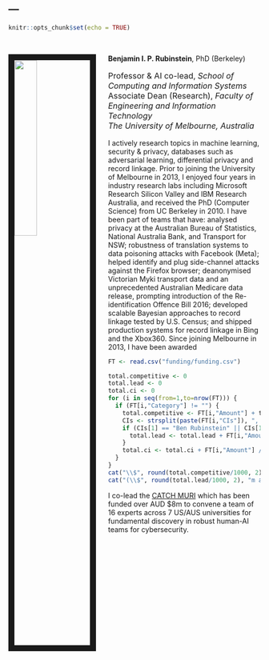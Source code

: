 ---
---

```r
knitr::opts_chunk$set(echo = TRUE)
```

<link rel="stylesheet" href="styles.css" type="text/css">

<br>

<img src="images/ben1.jpg" style="width:30%; border:12px solid; margin-right: 24px" align="left">

**Benjamin I. P. Rubinstein**, PhD (Berkeley)<br> 
<p style="font-size:16px">Professor & AI co-lead, _School of Computing and Information Systems_<br>
Associate Dean (Research), _Faculty of Engineering and Information Technology_<br>
_The University of Melbourne, Australia_</p>

I actively research topics in machine learning, security & privacy, databases such as adversarial learning, differential privacy and record linkage. Prior to joining the University of Melbourne in 2013, I enjoyed four years in industry research labs including Microsoft Research Silicon Valley and IBM Research Australia, and received the PhD (Computer Science) from UC Berkeley in 2010. I have been part of teams that have: analysed privacy at the Australian Bureau of Statistics, National Australia Bank, and Transport for NSW; robustness of translation systems to data poisoning attacks with Facebook (Meta); helped identify and plug side-channel attacks against the Firefox browser; deanonymised Victorian Myki transport data and an unprecedented Australian Medicare data release, prompting introduction of the Re-identification Offence Bill 2016; developed scalable Bayesian approaches to record linkage tested by U.S. Census; and shipped production systems for record linkage in Bing and the Xbox360. Since joining Melbourne in 2013, I have been awarded 
```r
FT <- read.csv("funding/funding.csv")

total.competitive <- 0
total.lead <- 0
total.ci <- 0
for (i in seq(from=1,to=nrow(FT))) {
  if (FT[i,"Category"] != "") {
    total.competitive <- FT[i,"Amount"] + total.competitive
    CIs <- strsplit(paste(FT[i,"CIs"]), ", |,")[[1]]
    if (CIs[1] == "Ben Rubinstein" || CIs[1] == "Benjamin Rubinstein" || CIs[1] == "Rubinstein" || CIs[1] == "B. Rubinstein") {
      total.lead <- total.lead + FT[i,"Amount"]
    }
    total.ci <- total.ci + FT[i,"Amount"] / length(CIs)
  }
}
cat("\\$", round(total.competitive/1000, 2), "m in competitive funding ", sep="")
cat("(\\$", round(total.lead/1000, 2), "m as lead). ", sep="")
```
I co-lead the [CATCH MURI](https://catch-muri.org) which has been funded over AUD \$8m to convene a team of 16 experts across 7 US/AUS universities for fundamental discovery in robust human-AI teams for cybersecurity.
